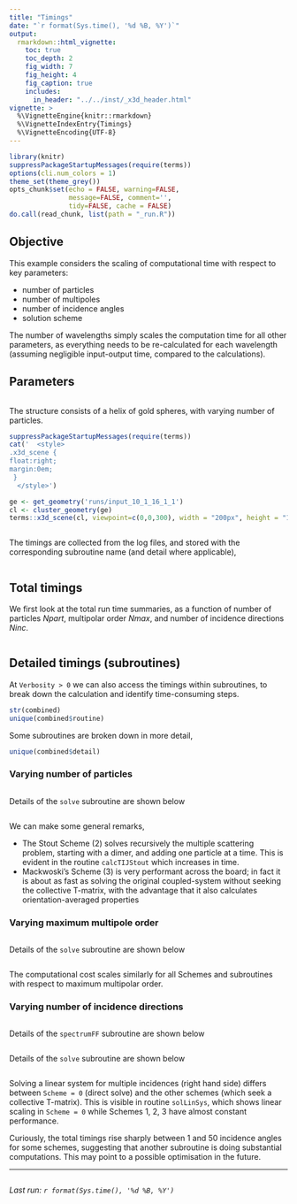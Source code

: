 ```yaml
---
title: "Timings"
date: "`r format(Sys.time(), '%d %B, %Y')`"
output:
  rmarkdown::html_vignette:
    toc: true
    toc_depth: 2
    fig_width: 7
    fig_height: 4
    fig_caption: true
    includes:
      in_header: "../../inst/_x3d_header.html"
vignette: >
  %\VignetteEngine{knitr::rmarkdown}
  %\VignetteIndexEntry{Timings}
  %\VignetteEncoding{UTF-8}
---
```


```r
library(knitr)
suppressPackageStartupMessages(require(terms))
options(cli.num_colors = 1)
theme_set(theme_grey())
opts_chunk$set(echo = FALSE, warning=FALSE,
               message=FALSE, comment='', 
               tidy=FALSE, cache = FALSE)
do.call(read_chunk, list(path = "_run.R"))
```

## Objective

This example considers the scaling of computational time with respect to key parameters:

- number of particles
- number of multipoles
- number of incidence angles
- solution scheme

The number of wavelengths simply scales the computation time for all other parameters, as everything needs to be re-calculated for each wavelength (assuming negligible input-output time, compared to the calculations).

## Parameters

```r
```

The structure consists of a helix of gold spheres, with varying number of particles.


```r
suppressPackageStartupMessages(require(terms))
cat('  <style>
.x3d_scene {
float:right;
margin:0em;
 }
  </style>')

ge <- get_geometry('runs/input_10_1_16_1_1')
cl <- cluster_geometry(ge)
terms::x3d_scene(cl, viewpoint=c(0,0,300), width = "200px", height = "150px") 
```

```r
```

The timings are collected from the log files, and stored with the corresponding subroutine name (and detail where applicable),

```r
```

## Total timings

We first look at the total run time summaries, as a function of number of particles $Npart$, multipolar order $Nmax$, and number of incidence directions $Ninc$.

```r
```


## Detailed timings (subroutines)

At `Verbosity > 0` we can also access the timings within subroutines, to break down the calculation and identify time-consuming steps.

```r
str(combined)
unique(combined$routine)
```

Some subroutines are broken down in more detail,
```r
unique(combined$detail)
```

### Varying number of particles

```r
```

Details of the `solve` subroutine are shown below

```r
```

We can make some general remarks,

- The Stout Scheme (2) solves recursively the multiple scattering problem, starting with a dimer, and adding one particle at a time. This is evident in the routine `calcTIJStout` which increases in time.
- Mackwoski's Scheme (3) is very performant across the board; in fact it is about as fast as solving the original coupled-system without seeking the collective T-matrix, with the advantage that it also calculates orientation-averaged properties

### Varying maximum multipole order

```r
```

Details of the `solve` subroutine are shown below

```r
```

The computational cost scales similarly for all Schemes and subroutines with respect to maximum multipolar order.

### Varying number of incidence directions

```r
```

Details of the `spectrumFF` subroutine are shown below

```r
```

Details of the `solve` subroutine are shown below

```r
```

Solving a linear system for multiple incidences (right hand side) differs between `Scheme = 0` (direct solve) and the other schemes (which seek a collective T-matrix). This is visible in routine `solLinSys`, which shows linear scaling in `Scheme = 0` while Schemes 1, 2, 3 have almost constant performance.

Curiously, the total timings rise sharply between 1 and 50 incidence angles for some schemes, suggesting that another subroutine is doing substantial computations. This may point to a possible optimisation in the future.


-----

```r
```
_Last run: `r format(Sys.time(), '%d %B, %Y')`_
